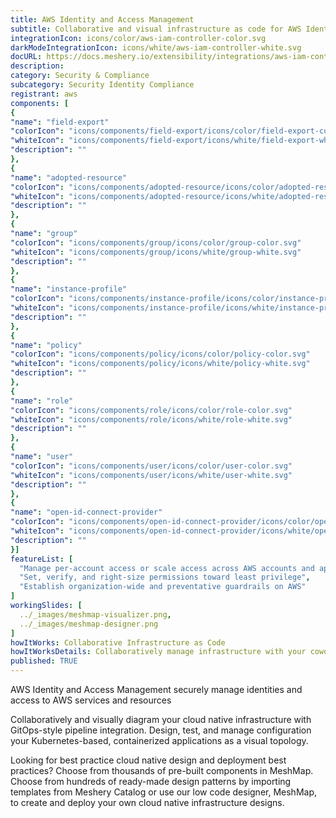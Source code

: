 ```yaml
---
title: AWS Identity and Access Management
subtitle: Collaborative and visual infrastructure as code for AWS Identity and Access Management
integrationIcon: icons/color/aws-iam-controller-color.svg
darkModeIntegrationIcon: icons/white/aws-iam-controller-white.svg
docURL: https://docs.meshery.io/extensibility/integrations/aws-iam-controller
description: 
category: Security & Compliance
subcategory: Security Identity Compliance
registrant: aws
components: [
{
"name": "field-export"
"colorIcon": "icons/components/field-export/icons/color/field-export-color.svg"
"whiteIcon": "icons/components/field-export/icons/white/field-export-white.svg"
"description": ""
},
{
"name": "adopted-resource"
"colorIcon": "icons/components/adopted-resource/icons/color/adopted-resource-color.svg"
"whiteIcon": "icons/components/adopted-resource/icons/white/adopted-resource-white.svg"
"description": ""
},
{
"name": "group"
"colorIcon": "icons/components/group/icons/color/group-color.svg"
"whiteIcon": "icons/components/group/icons/white/group-white.svg"
"description": ""
},
{
"name": "instance-profile"
"colorIcon": "icons/components/instance-profile/icons/color/instance-profile-color.svg"
"whiteIcon": "icons/components/instance-profile/icons/white/instance-profile-white.svg"
"description": ""
},
{
"name": "policy"
"colorIcon": "icons/components/policy/icons/color/policy-color.svg"
"whiteIcon": "icons/components/policy/icons/white/policy-white.svg"
"description": ""
},
{
"name": "role"
"colorIcon": "icons/components/role/icons/color/role-color.svg"
"whiteIcon": "icons/components/role/icons/white/role-white.svg"
"description": ""
},
{
"name": "user"
"colorIcon": "icons/components/user/icons/color/user-color.svg"
"whiteIcon": "icons/components/user/icons/white/user-white.svg"
"description": ""
},
{
"name": "open-id-connect-provider"
"colorIcon": "icons/components/open-id-connect-provider/icons/color/open-id-connect-provider-color.svg"
"whiteIcon": "icons/components/open-id-connect-provider/icons/white/open-id-connect-provider-white.svg"
"description": ""
}]
featureList: [
  "Manage per-account access or scale access across AWS accounts and applications",
  "Set, verify, and right-size permissions toward least privilege",
  "Establish organization-wide and preventative guardrails on AWS"
]
workingSlides: [
  ../_images/meshmap-visualizer.png,
  ../_images/meshmap-designer.png
]
howItWorks: Collaborative Infrastructure as Code
howItWorksDetails: Collaboratively manage infrastructure with your coworkers synchronously sharing the same designs.
published: TRUE
---
```

<p>
AWS Identity and Access Management securely manage identities and access to AWS services and resources
</p>
<p>
    Collaboratively and visually diagram your cloud native infrastructure with GitOps-style pipeline integration. Design, test, and manage configuration your Kubernetes-based, containerized applications as a visual topology.
</p>
<p>
    Looking for best practice cloud native design and deployment best practices? Choose from thousands of pre-built components in MeshMap. Choose from hundreds of ready-made design patterns by importing templates from Meshery Catalog or use our low code designer, MeshMap, to create and deploy your own cloud native infrastructure designs.
</p>
